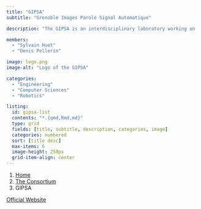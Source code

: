 ```yaml
---
title: "GIPSA"
subtitle: "Grenoble Images Parole Signal Automatique"

description: "The GIPSA is an interdisciplinary laboratory working on ..."

members:
  - "Sylvain Huet"
  - "Denis Pellerin"

image: logo.png
image-alt: "Logo of the GIPSA"

categories:
  - "Engineering"
  - "Computer Sciences"
  - "Robotics"

listing:
  id: gipsa-list
  contents: "*.{qmd,Rmd,md}"
  type: grid
  fields: [title, subtitle, description, categories, image]
  categories: numbered
  sort: [title desc]
  max-items: 6
  image-height: 250px
  grid-item-align: center
---
```


<nav aria-label="breadcrumb">
  <ol class="breadcrumb">
    <li class="breadcrumb-item"><a href="/">Home</a></li>
    <li class="breadcrumb-item"><a href="/content/consortium/">The Consortium</a></li>
    <li class="breadcrumb-item active" aria-current="page">GIPSA</li>
  </ol>
</nav>

::::{#gipsa-list}
::::

<a href="https://www.gipsa-lab.grenoble-inp.fr/en" class="btn btn-primary rounded-pill">Official Website</a>